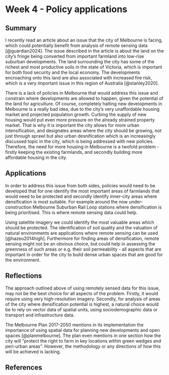 # Week 4 - Policy applications

## Summary

I recently read an article about an issue that the city of Melbourne is facing, which could potentially benefit from analysis of remote sensing data [@guardian2024]. The issue described in the article is about the land on the city's fringe being converted from important farmland into low-rise suburban developments. The land surrounding the city has some of the richest and most productive soils in the state of Victoria, which is important for both food security and the local economy. The developments encroaching onto this land are also associated with increased fire risk, which is a very important issue in this region of Australia [@stanley2020].

There is a lack of policies in Melbourne that would address this issue and constrain where developments are allowed to happen, given the potential of the land for agriculture. Of course, completely halting new developments in Melbourne is a really bad idea, due to the city's very unaffordable housing market and projected population growth. Curbing the supply of new housing would put even more pressure on the already strained property market. That is why it is important the city allows for more urban intensification, and designates areas where the city should be growing, not just through sprawl but also urban desnification which is an increasingly discussed topic in the city, which is being addressed with new policies. Therefore, the need for more housing in Melbourne is a twofold problem - firstly keeping the existing farmlands, and secondly building more affordable housing in the city.

## Applications

In order to address this issue from both sides, policies would need to be developed that for one identify the most important areas of farmlands that would need to be protected and secondly identify inner-city areas where densification is most suitable. For example around the now under-construction Melbourne Suburban Rail Loop stations where densification is being prioritised. This is where remote sensing data could help.

Using satellite imagery we could identify the most valuable areas which should be protected. The identification of soil quality and the valuation of natural environments are applications where remote sensing can be used [@hazeu2014high]. Furthermore for finding areas of densification, remote sensing might not be an obvious choice, but could help in assessing the greenness of such areas or e.g. their soil permeability - all aspects that are important in order for the city to build dense urban spaces that are good for the environment.

## Reflections

The approach outlined above of using remotely sensed data for this issue, may not be the best choice for all aspects of the problem. Firstly, it would require using very high-resolution imagery. Secondly, for analysis of areas of the city where densification potential is highest, a natural choice would be to rely on vector data of spatial units, using sociodemographic data or transport and infrastructure data.

The Melbourne Plan 2017-2050 mentions in its implementation the importance of using spatial data for planning new developments and open spaces [@planmelbourne]. The plan even mentions in one section how the city will "protect the right to farm in key locations within green wedges and peri-urban areas". However, the methodology or any directions of how this will be achieved is lacking.


## References